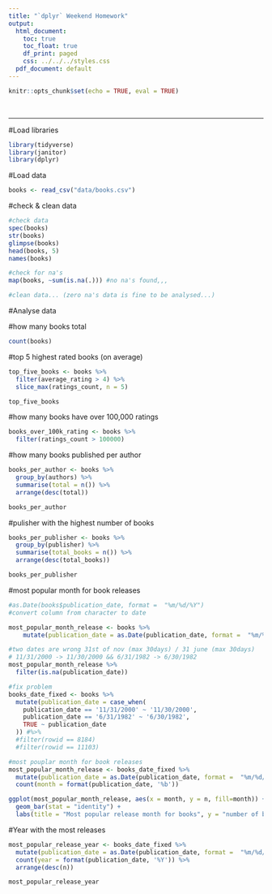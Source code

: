 ```yaml
---
title: "`dplyr` Weekend Homework"
output:
  html_document:
    toc: true
    toc_float: true
    df_print: paged
    css: ../../../styles.css
  pdf_document: default
---
```


```r
knitr::opts_chunk$set(echo = TRUE, eval = TRUE)
```
<br>

-----


#Load libraries
```r
library(tidyverse)
library(janitor)
library(dplyr)
```

#Load data
```r
books <- read_csv("data/books.csv")
```

#check & clean data
```r
#check data
spec(books)
str(books)
glimpse(books)
head(books, 5)
names(books)

#check for na's
map(books, ~sum(is.na(.))) #no na's found,,,

#clean data... (zero na's data is fine to be analysed...)
```


#Analyse data

#how many books total
```r
count(books)
```

#top 5 highest rated books (on average)
```r
top_five_books <- books %>% 
  filter(average_rating > 4) %>% 
  slice_max(ratings_count, n = 5)

top_five_books
```

#how many books have over 100,000 ratings
```r
books_over_100k_rating <- books %>% 
  filter(ratings_count > 100000)
```


#how many books published per author
```r
books_per_author <- books %>% 
  group_by(authors) %>% 
  summarise(total = n()) %>% 
  arrange(desc(total))

books_per_author  
```

#pulisher with the highest number of books
```r
books_per_publisher <- books %>% 
  group_by(publisher) %>% 
  summarise(total_books = n()) %>% 
  arrange(desc(total_books))

books_per_publisher 
```

#most popular month for book releases
```r
#as.Date(books$publication_date, format =  "%m/%d/%Y") 
#convert column from character to date

most_popular_month_release <- books %>%
    mutate(publication_date = as.Date(publication_date, format =  "%m/%d/%Y"))

#two dates are wrong 31st of nov (max 30days) / 31 june (max 30days)
# 11/31/2000 -> 11/30/2000 && 6/31/1982 -> 6/30/1982
most_popular_month_release %>% 
  filter(is.na(publication_date))

#fix problem
books_date_fixed <- books %>% 
  mutate(publication_date = case_when(
    publication_date == '11/31/2000' ~ '11/30/2000',
    publication_date == '6/31/1982' ~ '6/30/1982',
    TRUE ~ publication_date
  )) #%>% 
  #filter(rowid == 8184)
  #filter(rowid == 11103)

#most pouplar month for book releases
most_popular_month_release <- books_date_fixed %>%
  mutate(publication_date = as.Date(publication_date, format =  "%m/%d/%Y")) %>% 
  count(month = format(publication_date, '%b'))

ggplot(most_popular_month_release, aes(x = month, y = n, fill=month)) + 
  geom_bar(stat = "identity") + 
  labs(title = "Most popular release month for books", y = "number of books")
```

#Year with the most releases
```r
most_popular_release_year <- books_date_fixed %>%
  mutate(publication_date = as.Date(publication_date, format =  "%m/%d/%Y")) %>% 
  count(year = format(publication_date, '%Y')) %>% 
  arrange(desc(n))

most_popular_release_year
```

